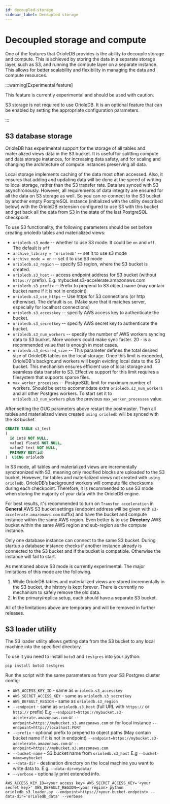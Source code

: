 ```yaml
---
id: decoupled-storage
sidebar_label: Decoupled storage
---
```


# Decoupled storage and compute

One of the features that OrioleDB provides is the ability to decouple storage and compute. This is achieved by storing the data in a separate storage layer, such as S3, and running the compute layer on a separate instance. This allows for better scalability and flexibility in managing the data and compute resources.

:::warning[Experimental feature]

This feature is currently experimental and should be used with caution.

S3 storage is not required to use OrioleDB. It is an optional feature that can be enabled by setting the appropriate configuration parameters.

:::

## S3 database storage

OrioleDB has experimental support for the storage of all tables and materialized views data in the S3 bucket. It is useful for splitting compute and data storage instances, for increasing data safety, and for scaling and changing the architecture of compute instances preserving all data.

Local storage implements caching of the data most often accessed. Also, it ensures that adding and updating data will be done at the speed of writing to local storage, rather than the S3 transfer rate. Data are synced with S3 asynchronously. However, all requirements of data integrity are ensured for all the data on S3 storage as well. So you can re-connect to the S3 bucket by another empty PostgreSQL instance (initialized with the utility described below) with the OrioleDB extension configured to use S3 with this bucket and get back all the data from S3 in the state of the last PostgreSQL checkpoint.

To use S3 functionality, the following parameters should be set before creating orioledb tables and materialized views:

- `orioledb.s3_mode` -- whether to use S3 mode. It could be `on` and `off`. The default is `off`
- `archive_library = 'orioledb'` -- set it to use s3 mode
- `archive_mode = on` -- set it to use S3 mode
- `orioledb.s3_region` -- specify S3 region, where the S3 bucket is created.
- `orioledb.s3_host` -- access endpoint address for S3 bucket (without `https://` prefix). E.g. mybucket.s3-accelerate.amazonaws.com
- `orioledb.s3_prefix` -- Prefix to prepend to S3 object name (may contain bucket name if it is not in endpoint)
- `orioledb.s3_use_https` -- Use https for S3 connections (or http otherwise). The default is `on`. (Make sure that it matches server, especially for localhost connections)
- `orioledb.s3_accesskey` -- specify AWS access key to authenticate the bucket.
- `orioledb.s3_secretkey` -- specify AWS secret key to authenticate the bucket.
- `orioledb.s3_num_workers` -- specify the number of AWS workers syncing data to S3 bucket. More workers could make sync faster. 20 - is a recommended value that is enough in most cases.
- `orioledb.s3_desired_size` -- This parameter defines the total desired size of OrioleDB tables on the local storage. Once this limit is exceeded, OrioleDB's background workers will begin evicting local data to the S3 bucket. This mechanism ensures efficient use of local storage and seamless data transfer to S3. Effective support for this limit requires a filesystem that supports sparse files.
- `max_worker_processes` -- PostgreSQL limit for maximum number of workers. Should be set to accommodate extra `orioledb.s3_num_workers` and all other Postgres workers. To start set it to `orioledb.s3_num_workers` plus the previous `max_worker_processes` value.

After setting the GUC parameters above restart the postmaster. Then all tables and materialized views created `using orioledb` will be synced with the S3 bucket.

```sql
CREATE TABLE s3_test
(
  id int8 NOT NULL,
  value1 float8 NOT NULL,
  value2 text NOT NULL,
  PRIMARY KEY(id)
)  USING orioledb
```

In S3 mode, all tables and materialized views are incrementally synchronized with S3, meaning only modified blocks are uploaded to the S3 bucket. However, for tables and materialized views not created with `using orioledb`, OrioleDB’s background workers will compute file checksums during each checkpoint. Therefore, it is recommended to use S3 mode when storing the majority of your data with the OrioleDB engine.

For best results, it's recommended to turn on `Transfer acceleration` in **General** AWS S3 bucket settings (endpoint address will be given with `s3-accelerate.amazonaws.com` suffix) and have the bucket and compute instance within the same AWS region. Even better is to use **Directory** AWS bucket within the same AWS region and sub-region as the compute instance.

Only one database instance can connect to the same S3 bucket.  During startup a database instance checks if another instance already is connected to the S3 bucket and if the bucket is compatible.  Otherwise the instance will fail to start.

As mentioned above S3 mode is currently experimental. The major limitations of this mode are the following.

1. While OrioleDB tables and materialized views are stored incrementally in the S3 bucket, the history is kept forever. There is currently no mechanism to safely remove the old data.
2. In the primary/replica setup, each should have a separate S3 bucket.

All of the limitations above are temporary and will be removed in further releases.

## S3 loader utility

The S3 loader utility allows getting data from the S3 bucket to any local machine into the specified directory.

To use it you need to install `boto3` and `testgres` into your python:

`pip install boto3 testgres`

Run the script with the same parameters as from your S3 Postgres cluster config:

- `AWS_ACCESS_KEY_ID` - same as `orioledb.s3_accesskey`
- `AWS_SECRET_ACCESS_KEY` - same as `orioledb.s3_secretkey`
- `AWS_DEFAULT_REGION` - same as `orioledb.s3_region`
- `--endpoint` - same as `orioledb.s3_host` (full URL with `https://` or `http://` prefix) E.g `--endpoint=https://mybucket.s3-accelerate.amazonaws.com` or `--endpoint=https://mybucket.s3.amazonaws.com` or for local instance `--endpoint=http://localhost:PORT`
- `--prefix` - optional prefix to prepend to object paths (May contain bucket name if it is not in endpoint)
`--endpoint=https://mybucket.s3-accelerate.amazonaws.com` or `--endpoint=https://mybucket.s3.amazonaws.com`
- `--bucket-name` - S3 bucket name from `orioledb.s3_host` E.g `--bucket-name=mybucket`
- `--data-dir` - destination directory on the local machine you want to write data to. E.g. `--data-dir=mydata/`
- `--verbose` - optionally print extended info.

`AWS_ACCESS_KEY_ID=<your access key> AWS_SECRET_ACCESS_KEY='<your secret key>' AWS_DEFAULT_REGION=<your region> python orioledb_s3_loader.py --endpoint=https://<your-bucket-endpoint> --data-dir='orioledb_data' --verbose`
